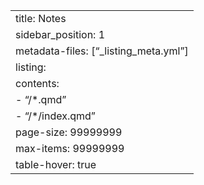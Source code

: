 ---
title: Notes
sidebar_position: 1
metadata-files: ["_listing_meta.yml"]
listing:
    contents: 
        - "/*.qmd"
        - "/*/index.qmd"
    page-size: 99999999
    max-items: 99999999
    table-hover: true
---